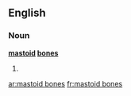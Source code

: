 ==English==

===Noun===
'''[[mastoid]] [[bones]]'''

# {{plural of|mastoid bone}}

[[ar:mastoid bones]]
[[fr:mastoid bones]]